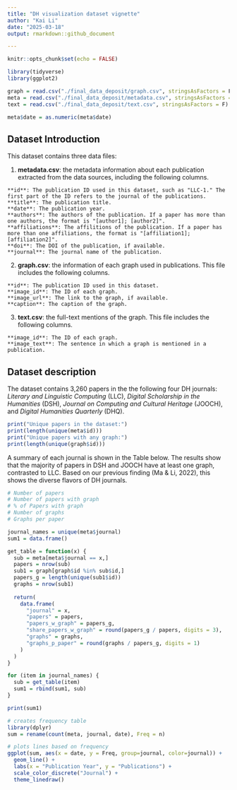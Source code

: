 ```yaml
---
title: "DH visualization dataset vignette"
author: "Kai Li"
date: "2025-03-18"
output: rmarkdown::github_document

---
```


```r
knitr::opts_chunk$set(echo = FALSE)

library(tidyverse)
library(ggplot2)

graph = read.csv("./final_data_deposit/graph.csv", stringsAsFactors = F)
meta = read.csv("./final_data_deposit/metadata.csv", stringsAsFactors = F)
text = read.csv("./final_data_deposit/text.csv", stringsAsFactors = F)

meta$date = as.numeric(meta$date)

```

## Dataset Introduction

This dataset contains three data files:

1.  **metadata.csv**: the metadata information about each publication extracted from the data sources, including the following columns.

```         
**id**: The publication ID used in this dataset, such as "LLC-1." The first part of the ID refers to the journal of the publications. 
**title**: The publication title.
**date**: The publication year.
**authors**: The authors of the publication. If a paper has more than one authors, the format is "[author1]; [author2]".
**affiliations**: The affilitions of the publication. If a paper has more than one affiliations, the format is "[affiliation1]; [affiliation2]".
**doi**: The DOI of the publication, if available.
**journal**: The journal name of the publication.
```

2.  **graph.csv**: the information of each graph used in publications. This file includes the following columns.

```         
**id**: The publication ID used in this dataset.
**image_id**: The ID of each graph. 
**image_url**: The link to the graph, if available.
**caption**: The caption of the graph.
```

3.  **text.csv**: the full-text mentions of the graph. This file includes the following columns.

```         
**image_id**: The ID of each graph. 
**image_text**: The sentence in which a graph is mentioned in a publication.
```

## Dataset description

The dataset contains 3,260 papers in the the following four DH journals: *Literary and Linguistic Computing* (LLC), *Digital Scholarship in the Humanities* (DSH), *Journal on Computing and Cultural Heritage* (JOOCH), and *Digital Humanities Quarterly* (DHQ).

``` r
print("Unique papers in the dataset:")
print(length(unique(meta$id)))
print("Unique papers with any graph:")
print(length(unique(graph$id)))
```
A summary of each journal is shown in the Table below. The results show that the majority of papers in DSH and JOOCH have at least one graph, contrasted to LLC. Based on our previous finding (Ma & Li, 2022), this shows the diverse flavors of DH journals. 

```r
# Number of papers
# Number of papers with graph
# % of Papers with graph
# Number of graphs
# Graphs per paper

journal_names = unique(meta$journal)
sum1 = data.frame()

get_table = function(x) {
  sub = meta[meta$journal == x,]
  papers = nrow(sub)
  sub1 = graph[graph$id %in% sub$id,]
  papers_g = length(unique(sub1$id))
  graphs = nrow(sub1)
  
  return(
    data.frame(
      "journal" = x,
      "papers" = papers,
      "papers_w_graph" = papers_g,
      "share_papers_w_graph" = round(papers_g / papers, digits = 3),
      "graphs" = graphs,
      "graphs_p_paper" = round(graphs / papers_g, digits = 1)
    )
  )
}

for (item in journal_names) {
  sub = get_table(item)
  sum1 = rbind(sum1, sub)
}

print(sum1)


```

``` r
# creates frequency table
library(dplyr)
sum = rename(count(meta, journal, date), Freq = n)

# plots lines based on frequency
ggplot(sum, aes(x = date, y = Freq, group=journal, color=journal)) + 
  geom_line() +
  labs(x = "Publication Year", y = "Publications") +
  scale_color_discrete("Journal") +
  theme_linedraw()
```